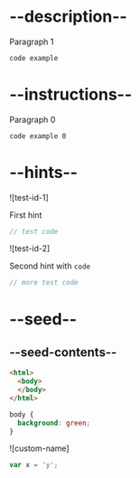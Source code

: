 
# --description--

Paragraph 1

```html
code example
```

# --instructions--

Paragraph 0

```html
code example 0
```

# --hints--

![test-id-1]

First hint

```js
// test code
```

![test-id-2]

Second hint with <code>code</code>

```js
// more test code
```


# --seed--

## --seed-contents--

```html
<html>
  <body>
  </body>
</html>
```

```css
body {
  background: green;
}
```

![custom-name]

```js
var x = 'y';
```

<Script />
